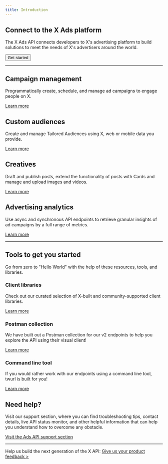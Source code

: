 ```yaml
---
title: Introduction
---
```



## Connect to the X Ads platform

The X Ads API connects developers to X's advertising platform to build solutions to meet the needs of X's advertisers around the world.

<Button href="/x-ads-api/getting-started">
  Get started
</Button>

---

## Campaign management

Programmatically create, schedule, and manage ad campaigns to engage people on X.

[Learn more](/x-ads-api/campaign-management)

## Custom audiences

Create and manage Tailored Audiences using X, web or mobile data you provide.

[Learn more](/x-ads-api/audiences)

## Creatives

Draft and publish posts, extend the functionality of posts with Cards and manage and upload images and videos.

[Learn more](/x-ads-api/creatives)

## Advertising analytics

Use async and synchronous API endpoints to retrieve granular insights of ad campaigns by a full range of metrics.

[Learn more](/x-ads-api/analytics)

---

## Tools to get you started

Go from zero to "Hello World" with the help of these resources, tools, and libraries.

### Client libraries

Check out our curated selection of X-built and community-supported client libraries.

[Learn more](/x-ads-api/tools-and-libraries)

### Postman collection

We have built out a Postman collection for our v2 endpoints to help you explore the API using their visual client!

[Learn more](https://documenter.getpostman.com/view/7379786/SzRw1WTU)

### Command line tool

If you would rather work with our endpoints using a command line tool, twurl is built for you!

[Learn more](https://github.com/twitter/twurl)

## Need help?

Visit our support section, where you can find troubleshooting tips, contact details, live API status monitor, and other helpful information that can help you understand how to overcome any obstacle.

[Visit the Ads API support section](https://developer.x.com/en/support/twitter-ads-api.html)

---

Help us build the next generation of the X API: [Give us your product feedback >](https://twitterdevfeedback.uservoice.com/forums/930250-twitter-api)
